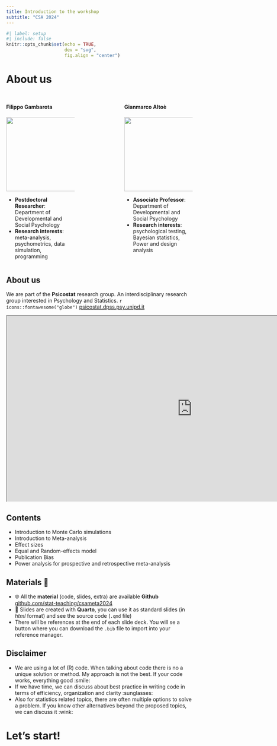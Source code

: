```yaml
---
title: Introduction to the workshop
subtitle: "CSA 2024"
---
```


```r
#| label: setup
#| include: false
knitr::opts_chunk$set(echo = TRUE,
                      dev = "svg",
                      fig.align = "center")
```

# About us {.section}

##

:::: {.columns}
::: {.column width='40%'}

#### Filippo Gambarota {.center}

![](img/fg.jpg){width=200 fig-align="center"}

- **Postdoctoral Researcher**: Department of Developmental and Social Psychology
- **Research interests**: meta-analysis, psychometrics, data simulation, programming

:::
::: {.column width='20%'}
:::
::: {.column width='40%'}

#### Gianmarco Altoè

![](img/ga.png){width=200 fig-align="center"}

- **Associate Professor**: Department of Developmental and Social Psychology
- **Research interests**: psychological testing, Bayesian statistics, Power and design analysis

:::
::::

## About us {.about}

We are part of the **Psicostat** research group. An interdisciplinary research group interested in Psychology and Statistics. `r icons::fontawesome("globe")` [psicostat.dpss.psy.unipd.it](https://psicostat.dpss.psy.unipd.it/)

<center>
<iframe src="https://psicostat.dpss.psy.unipd.it/" style="width:1000px; height:500px"></iframe>
</center>

## Contents

- Introduction to Monte Carlo simulations
- Introduction to Meta-analysis
- Effect sizes
- Equal and Random-effects model
- Publication Bias
- Power analysis for prospective and retrospective meta-analysis

## Materials 📘

- 🌐 All the **material** (code, slides, extra) are available **Github** [github.com/stat-teaching/csameta2024](https://github.com/stat-teaching/csameta2024) 
- 📝 Slides are created with **Quarto**, you can use it as standard slides (in *html* format) and see the source code (`.qmd` file)
- There will be references at the end of each slide deck. You will se a button where you can download the `.bib` file to import into your reference manager.

## Disclaimer

- We are using a lot of (R) code. When talking about code there is no a unique solution or method. My approach is not the best. If your code works, everything good :smile:
- If we have time, we can discuss about best practice in writing code in terms of efficiency, organization and clarity :sunglasses:
- Also for statistics related topics, there are often multiple options to solve a problem. If you know other alternatives beyond the proposed topics, we can discuss it :wink:

# Let's start! {.section}